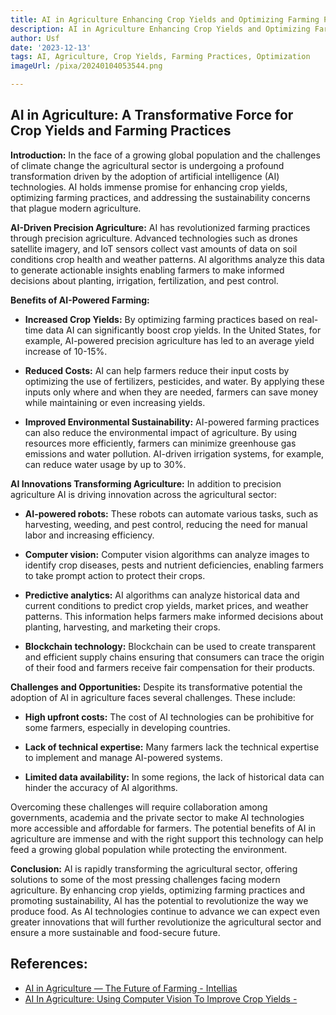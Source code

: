 ```yaml
---
title: AI in Agriculture Enhancing Crop Yields and Optimizing Farming Practices
description: AI in Agriculture Enhancing Crop Yields and Optimizing Farming Practices
author: Usf
date: '2023-12-13'
tags: AI, Agriculture, Crop Yields, Farming Practices, Optimization
imageUrl: /pixa/20240104053544.png

---
```

## AI in Agriculture:  A Transformative Force  for Crop Yields and Farming Practices

**Introduction:**
In the face of a growing global population  and the challenges of climate change the agricultural sector is undergoing a  profound transformation driven by the adoption of artificial intelligence  (AI) technologies. AI holds immense promise for enhancing crop yields, optimizing farming practices, and addressing the sustainability concerns that plague modern  agriculture.

**AI-Driven  Precision Agriculture:**
AI has revolutionized farming  practices through precision agriculture. Advanced technologies  such as drones satellite imagery, and IoT sensors collect vast amounts of data on soil  conditions crop health and weather patterns. AI algorithms analyze this data to generate actionable insights  enabling  farmers to make informed decisions about planting, irrigation, fertilization, and pest control.

**Benefits of AI-Powered Farming:**

* **Increased Crop Yields:** By optimizing farming practices based on  real-time data AI can  significantly boost  crop yields. In the United States, for example, AI-powered precision agriculture has led to an average yield increase of 10-15%.

* **Reduced Costs:** AI can help farmers reduce their input costs by  optimizing the use  of  fertilizers, pesticides, and water. By  applying these inputs only where and when they are needed, farmers can save money while  maintaining or even increasing yields.

* **Improved Environmental  Sustainability:** AI-powered farming practices  can also reduce  the  environmental impact of agriculture. By using resources more  efficiently, farmers can minimize greenhouse gas emissions and water pollution.  AI-driven irrigation systems, for example, can reduce water usage by up to 30%.

**AI  Innovations Transforming Agriculture:**
In addition to precision agriculture AI is driving innovation across the agricultural sector:

* **AI-powered robots:** These robots can automate various tasks, such as harvesting, weeding, and pest control, reducing the need for manual labor and  increasing efficiency.

* **Computer vision:** Computer vision algorithms can analyze images to identify crop diseases, pests  and nutrient  deficiencies, enabling farmers to take prompt action to protect their crops.

* **Predictive analytics:** AI algorithms can analyze historical data and current conditions to predict crop yields, market prices, and weather patterns. This  information helps farmers make informed decisions about planting, harvesting, and marketing their crops.

* **Blockchain technology:**  Blockchain can be used to create transparent and efficient supply chains ensuring that consumers can trace the origin of their food and farmers receive fair compensation for their products.

**Challenges and Opportunities:**
Despite its transformative potential  the adoption of AI in agriculture faces  several challenges. These include:

* **High upfront costs:** The cost of AI technologies  can be prohibitive for  some farmers, especially in developing countries.

* **Lack of technical expertise:** Many  farmers lack the technical  expertise to implement and  manage AI-powered systems.

* **Limited data availability:** In some regions, the lack of historical data can hinder  the  accuracy of AI algorithms.

Overcoming these challenges will require collaboration among  governments, academia and the private  sector to make AI technologies more accessible and affordable for farmers. The potential benefits of AI in agriculture are  immense and with the right support this technology can help feed a growing  global population while protecting the environment.

**Conclusion:**
AI is rapidly transforming the agricultural sector, offering solutions to some of the most pressing challenges facing modern agriculture. By  enhancing crop yields, optimizing farming practices and  promoting sustainability, AI has  the potential to revolutionize the  way  we produce  food. As AI  technologies continue to advance we can expect even greater innovations  that will further revolutionize the agricultural sector and ensure a more  sustainable and food-secure future.

## References:
- [AI in Agriculture — The Future of Farming - Intellias](https://intellias.com/artificial-intelligence-in-agriculture/)
- [AI In Agriculture: Using Computer Vision To Improve Crop Yields -](https://www.analyticsvidhya.com/blog/2023/01/ai-in-agriculture-using-computer-vision-to-improve-crop-yields/)
